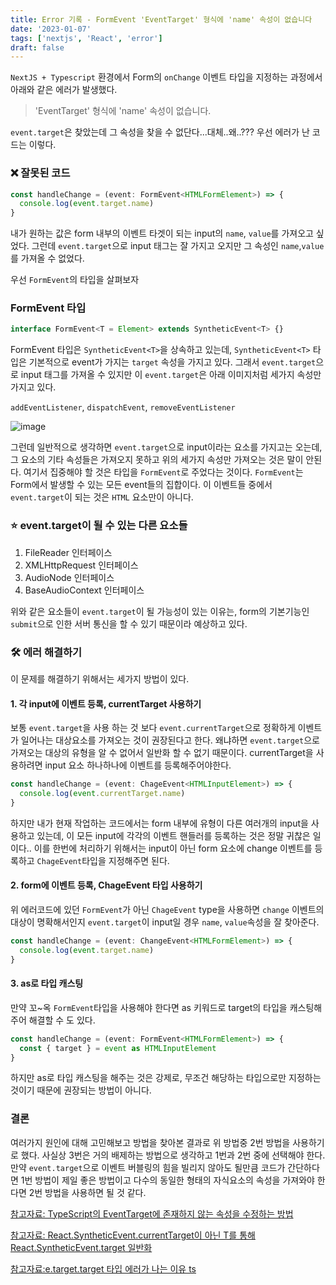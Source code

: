 ```yaml
---
title: Error 기록 - FormEvent 'EventTarget' 형식에 'name' 속성이 없습니다
date: '2023-01-07'
tags: ['nextjs', 'React', 'error']
draft: false
---
```


`NextJS + Typescript` 환경에서 Form의 `onChange` 이벤트 타입을 지정하는 과정에서
아래와 같은 에러가 발생했다.

> 'EventTarget' 형식에 'name' 속성이 없습니다.

`event.target`은 찾았는데 그 속성을 찾을 수 없단다...대체..왜..??? 우선 에러가 난 코드는 이렇다.

### ❌ 잘못된 코드

```typescript
const handleChange = (event: FormEvent<HTMLFormElement>) => {
  console.log(event.target.name)
}
```

내가 원하는 값은 form 내부의 이벤트 타겟이 되는 input의 `name`, `value`를 가져오고 싶었다.
그런데 `event.target`으로 input 태그는 잘 가지고 오지만 그 속성인 `name`,`value`를 가져올 수 없었다.

우선 `FormEvent`의 타입을 살펴보자

### FormEvent 타입

```typescript
interface FormEvent<T = Element> extends SyntheticEvent<T> {}
```

FormEvent 타입은 `SyntheticEvent<T>`을 상속하고 있는데, `SyntheticEvent<T>` 타입은 기본적으로
event가 가지는 `target` 속성을 가지고 있다. 그래서 `event.target`으로 input 태그를 가져올 수 있지만
이 `event.target`은 아래 이미지처럼 세가지 속성만 가지고 있다.

`addEventListener`, `dispatchEvent`, `removeEventListener`

![image](https://user-images.githubusercontent.com/72537762/211145055-9fed691a-7d77-42b1-a9ae-54f9a4b2a6fe.png)

그런데 일반적으로 생각하면 `event.target`으로 input이라는 요소를 가지고는 오는데,
그 요소의 기타 속성들은 가져오지 못하고 위의 세가지 속성만 가져오는 것은 말이 안된다.
여기서 집중해야 할 것은 타입을 `FormEvent`로 주었다는 것이다. `FormEvent`는 Form에서 발생할 수 있는 모든 event들의 집합이다.
이 이벤트들 중에서 `event.target`이 되는 것은 `HTML` 요소만이 아니다.

### ⭐️ event.target이 될 수 있는 다른 요소들

1. FileReader 인터페이스
2. XMLHttpRequest 인터페이스
3. AudioNode 인터페이스
4. BaseAudioContext 인터페이스

위와 같은 요소들이 `event.target`이 될 가능성이 있는 이유는, form의 기본기능인 `submit`으로 인한 서버 통신을 할 수 있기 때문이라 예상하고 있다.

### 🛠 에러 해결하기

이 문제를 해결하기 위해서는 세가지 방법이 있다.

#### 1. 각 input에 이벤트 등록, currentTarget 사용하기

보통 `event.target`을 사용 하는 것 보다 `event.currentTarget`으로 정확하게 이벤트가 일어나는 대상요소를
가져오는 것이 권장된다고 한다. 왜냐하면 `event.target`으로 가져오는 대상의 유형을 알 수 없어서 일반화 할 수 없기 때문이다.
currentTarget을 사용하려면 input 요소 하나하나에 이벤트를 등록해주어야한다.

```typescript
const handleChange = (event: ChageEvent<HTMLInputElement>) => {
  console.log(event.currentTarget.name)
}
```

하지만 내가 현재 작업하는 코드에서는 form 내부에 유형이 다른 여러개의 input을 사용하고 있는데,
이 모든 input에 각각의 이벤트 핸들러를 등록하는 것은 정말 귀찮은 일이다..
이를 한번에 처리하기 위해서는 input이 아닌 form 요소에 change 이벤트를 등록하고 `ChageEvent`타입을 지정해주면 된다.

#### 2. form에 이벤트 등록, ChageEvent 타입 사용하기

위 에러코드에 있던 `FormEvent`가 아닌 `ChageEvent` type을 사용하면 `change` 이벤트의 대상이 명확해서인지
`event.target`이 input일 경우 `name`, `value`속성을 잘 찾아준다.

```typescript
const handleChange = (event: ChangeEvent<HTMLFormElement>) => {
  console.log(event.target.name)
}
```

#### 3. as로 타입 캐스팅

만약 꼬~옥 `FormEvent`타입을 사용해야 한다면 as 키워드로 target의 타입을 캐스팅해주어 해결할 수 도 있다.

```typescript
const handleChange = (event: FormEvent<HTMLFormElement>) => {
  const { target } = event as HTMLInputElement
}
```

하지만 as로 타입 캐스팅을 해주는 것은 강제로, 무조건 해당하는 타입으로만 지정하는 것이기 때문에
권장되는 방법이 아니다.

### 결론

여러가지 원인에 대해 고민해보고 방법을 찾아본 결과로 위 방법중 2번 방법을 사용하기로 했다.
사실상 3번은 거의 배제하는 방법으로 생각하고 1번과 2번 중에 선택해야 한다.
만약 `event.target`으로 이벤트 버블링의 힘을 빌리지 않아도 될만큼 코드가 간단하다면 1번 방법이 제일 좋은 방법이고
다수의 동일한 형태의 자식요소의 속성을 가져와야 한다면 2번 방법을 사용하면 될 것 같다.

[참고자료: TypeScript의 EventTarget에 존재하지 않는 속성을 수정하는 방법](https://freshman.tech/snippets/typescript/fix-value-not-exist-eventtarget/)

[참고자료: React.SyntheticEvent.currentTarget이 아닌 T를 통해 React.SyntheticEvent.target 일반화](https://github.com/DefinitelyTyped/DefinitelyTyped/issues/11508#issuecomment-256045682)

[참고자료:e.target.target 타입 에러가 나는 이유 ts
](https://nuhends.tistory.com/115)
